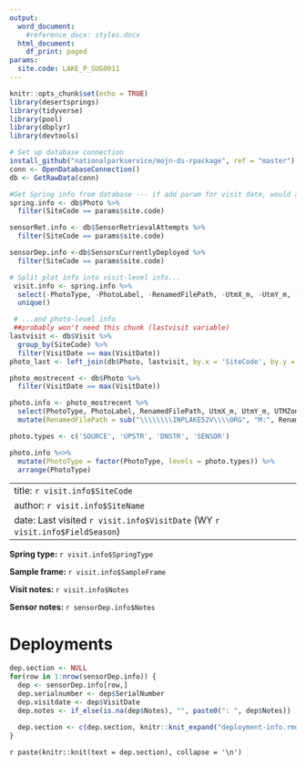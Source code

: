 ```yaml
---
output:
  word_document:
    #reference_docx: styles.docx
  html_document:
    df_print: paged
params:
  site.code: LAKE_P_SUG0011
---
```


```r
knitr::opts_chunk$set(echo = TRUE)
library(desertsprings)
library(tidyverse)
library(pool)
library(dbplyr)
library(devtools)

# Set up database connection
install_github("nationalparkservice/mojn-ds-rpackage", ref = "master")
conn <- OpenDatabaseConnection()
db <- GetRawData(conn)

#Get Spring info from database --- if add param for visit date, would apply second filter to these with VisitDate == params$visit.date or something similar
spring.info <- db$Photo %>%
  filter(SiteCode == params$site.code)

sensorRet.info <- db$SensorRetrievalAttempts %>%
  filter(SiteCode == params$site.code)

sensorDep.info <-db$SensorsCurrentlyDeployed %>%
  filter(SiteCode == params$site.code)

# Split plot info into visit-level info...
 visit.info <- spring.info %>%
  select(-PhotoType, -PhotoLabel, -RenamedFilePath, -UtmX_m, -UtmY_m, -UTMZone, -PhotoNotes) %>%
  unique()

 # ...and photo-level info
 ##probably won't need this chunk (lastvisit variable)
lastvisit <- db$Visit %>%
  group_by(SiteCode) %>%
  filter(VisitDate == max(VisitDate))
photo_last <- left_join(db$Photo, lastvisit, by.x = 'SiteCode', by.y = 'SiteCode')

photo_mostrecent <- db$Photo %>%
  filter(VisitDate == max(VisitDate))

photo.info <- photo_mostrecent %>%
  select(PhotoType, PhotoLabel, RenamedFilePath, UtmX_m, UtmY_m, UTMZone, PhotoNotes) %>%
  mutate(RenamedFilePath = sub("\\\\\\\\INPLAKE52V\\\\ORG", "M:", RenamedFilePath))

photo.types <- c('SOURCE', 'UPSTR', 'DNSTR', 'SENSOR')

photo.info %<>%
  mutate(PhotoType = factor(PhotoType, levels = photo.types)) %>%
  arrange(PhotoType)
```


---
title: `r visit.info$SiteCode`
author: `r visit.info$SiteName`
date: Last visited `r visit.info$VisitDate` (WY `r visit.info$FieldSeason`)
---

**Spring type: ** `r visit.info$SpringType`

**Sample frame: ** `r visit.info$SampleFrame`

**Visit notes: ** `r visit.info$Notes`

**Sensor notes: ** `r sensorDep.info$Notes`

# Deployments
```r
dep.section <- NULL
for(row in 1:nrow(sensorDep.info)) {
  dep <- sensorDep.info[row,]
  dep.serialnumber <- dep$SerialNumber
  dep.visitdate <- dep$VisitDate
  dep.notes <- if_else(is.na(dep$Notes), "", paste0(": ", dep$Notes))
  
  dep.section <- c(dep.section, knitr::knit_expand("deployment-info.rmd"), collapse = '\n')
}
```

`r paste(knitr::knit(text = dep.section), collapse = '\n')`

<!-- # Photos -->
<!-- ```{r include=FALSE} -->
<!--  photo.section <- NULL -->
<!--  for(row in 1:nrow(photo.info)) { -->
<!--   photo <- photo.info[row,] -->
<!--   photo.path <- photo$RenamedFilePath -->
<!--   photo.type <- photo$PhotoType -->
<!--   photo.label <- photo$PhotoLabel -->
<!--   utm.x <- photo$UtmX_m   utm.y <- photo$UtmY_m -->
<!--   utm.zone <- photo$UTMZone -->
<!--   photo.notes <- if_else(is.na(photo$PhotoNotes), "", paste0(": ", photo$PhotoNotes)) -->

<!--    photo.section <- c(photo.section, knitr::knit_expand("photo-info.rmd"), collapse = '\n') -->
<!--  } -->
<!-- ``` -->

<!-- `r paste(knitr::knit(text = photo.section), collapse = '\n')` -->

